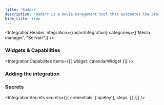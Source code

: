 ```yaml
---
title: 'Radarr'
description: "Radarr is a movie management tool that automates the process of downloading, sorting, and renaming movies."
hide_title: true
---
```




<IntegrationHeader
  integration={radarrIntegration}
  categories={['Media manager', "Servarr"]}
/>

### Widgets & Capabilities
<IntegrationCapabilites
    items={[{ widget: calendarWidget }]}
/>

### Adding the integration
<AddingIntegration />

### Secrets
<IntegrationSecrets secrets={[{
    credentials: ['apiKey'],
    steps: []
}]} />